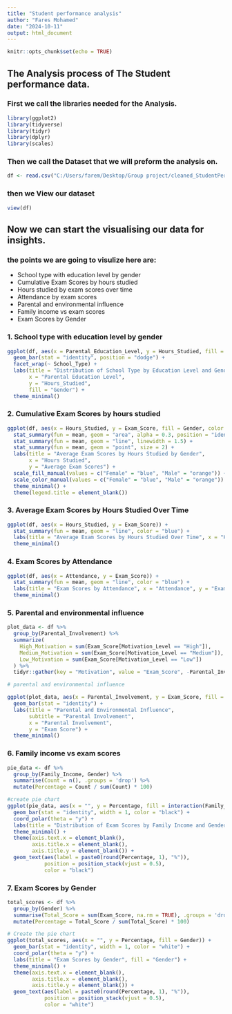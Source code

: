 ---
title: "Student performance analysis"
author: "Fares Mohamed"
date: "2024-10-11"
output: html_document
---

```{r setup, include=FALSE}
knitr::opts_chunk$set(echo = TRUE)
```

## The Analysis process of The Student performance data.

### First we call the libraries needed for the Analysis.
```{r}
library(ggplot2)
library(tidyverse)
library(tidyr)
library(dplyr)
library(scales)
```

### Then we call the Dataset that we  will preform the analysis on.
```{r}
df <- read.csv("C:/Users/farem/Desktop/Group project/cleaned_StudentPerformanceFactors.csv")
```
### then we View our dataset
```{r}
view(df)
```
## Now we can start the visualising our data for insights.
### the points we are going to visulize here are: 

* School type with education level by gender
* Cumulative Exam Scores by hours studied 
* Hours studied by exam scores over time
* Attendance by exam scores
* Parental and environmental influence
* Family income vs exam scores 
* Exam Scores by Gender 

### 1. School type with education level by gender
```{r}
ggplot(df, aes(x = Parental_Education_Level, y = Hours_Studied, fill = Gender)) +
  geom_bar(stat = "identity", position = "dodge") +
  facet_wrap(~ School_Type) +
  labs(title = "Distribution of School Type by Education Level and Gender",
       x = "Parental Education Level",
       y = "Hours_Studied",
       fill = "Gender") +
  theme_minimal()
```

### 2. Cumulative Exam Scores by hours studied
```{r}
ggplot(df, aes(x = Hours_Studied, y = Exam_Score, fill = Gender, color = Gender)) +
  stat_summary(fun = mean, geom = "area", alpha = 0.3, position = "identity") +
  stat_summary(fun = mean, geom = "line", linewidth = 1.5) +
  stat_summary(fun = mean, geom = "point", size = 2) +
  labs(title = "Average Exam Scores by Hours Studied by Gender", 
       x = "Hours Studied", 
       y = "Average Exam Scores") +
  scale_fill_manual(values = c("Female" = "blue", "Male" = "orange")) +
  scale_color_manual(values = c("Female" = "blue", "Male" = "orange")) +
  theme_minimal() +
  theme(legend.title = element_blank())
```

### 3. Average Exam Scores by Hours Studied Over Time

```{r}
ggplot(df, aes(x = Hours_Studied, y = Exam_Score)) +
  stat_summary(fun = mean, geom = "line", color = "blue") +
  labs(title = "Average Exam Scores by Hours Studied Over Time", x = "Hours Studied", y = "Average Exam Scores") +
  theme_minimal()
```

### 4. Exam Scores by Attendance

```{r}
ggplot(df, aes(x = Attendance, y = Exam_Score)) +
  stat_summary(fun = mean, geom = "line", color = "blue") +
  labs(title = "Exam Scores by Attendance", x = "Attendance", y = "Exam Scores") +
  theme_minimal()
```

### 5. Parental and environmental influence

```{r}
plot_data <- df %>%
  group_by(Parental_Involvement) %>%
  summarize(
    High_Motivation = sum(Exam_Score[Motivation_Level == "High"]),
    Medium_Motivation = sum(Exam_Score[Motivation_Level == "Medium"]),
    Low_Motivation = sum(Exam_Score[Motivation_Level == "Low"])
  ) %>%
  tidyr::gather(key = "Motivation", value = "Exam_Score", -Parental_Involvement)

# parental and environmental influence

ggplot(plot_data, aes(x = Parental_Involvement, y = Exam_Score, fill = Motivation)) +
  geom_bar(stat = "identity") +
  labs(title = "Parental and Environmental Influence", 
       subtitle = "Parental Involvement", 
       x = "Parental Involvement", 
       y = "Exam Score") +
  theme_minimal()
```

### 6. Family income vs exam scores

```{r}
pie_data <- df %>%
  group_by(Family_Income, Gender) %>%
  summarise(Count = n(), .groups = 'drop') %>%
  mutate(Percentage = Count / sum(Count) * 100)

#create pie chart
ggplot(pie_data, aes(x = "", y = Percentage, fill = interaction(Family_Income, Gender))) +
  geom_bar(stat = "identity", width = 1, color = "black") +
  coord_polar(theta = "y") +
  labs(title = "Distribution of Exam Scores by Family Income and Gender", fill = "Income and Gender") +
  theme_minimal() +
  theme(axis.text.x = element_blank(), 
        axis.title.x = element_blank(),
        axis.title.y = element_blank()) +
  geom_text(aes(label = paste0(round(Percentage, 1), "%")), 
            position = position_stack(vjust = 0.5), 
            color = "black") 
```

### 7. Exam Scores by Gender

```{r}
total_scores <- df %>%
  group_by(Gender) %>%
  summarise(Total_Score = sum(Exam_Score, na.rm = TRUE), .groups = 'drop') %>%
  mutate(Percentage = Total_Score / sum(Total_Score) * 100)

# Create the pie chart
ggplot(total_scores, aes(x = "", y = Percentage, fill = Gender)) +
  geom_bar(stat = "identity", width = 1, color = "white") +
  coord_polar(theta = "y") +
  labs(title = "Exam Scores by Gender", fill = "Gender") +
  theme_minimal() +
  theme(axis.text.x = element_blank(), 
        axis.title.x = element_blank(),
        axis.title.y = element_blank()) +
  geom_text(aes(label = paste0(round(Percentage, 1), "%")), 
            position = position_stack(vjust = 0.5), 
            color = "white")
```
